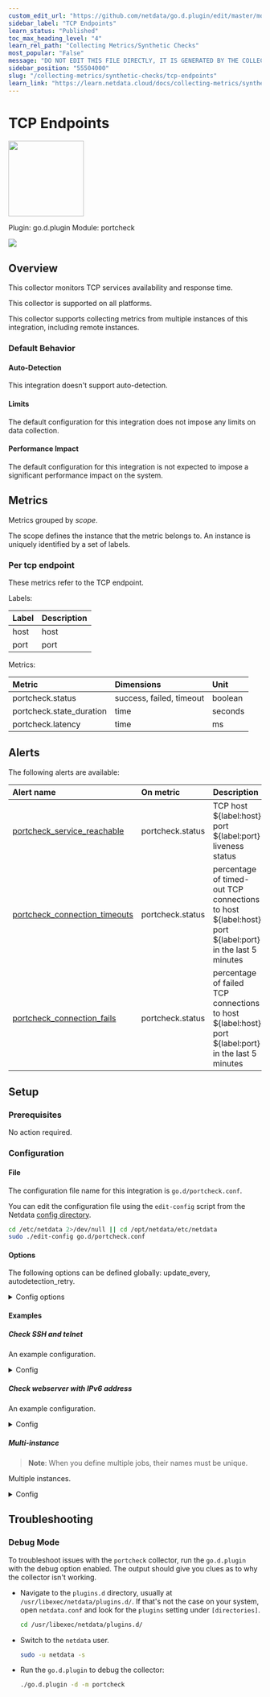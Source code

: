 ```yaml
---
custom_edit_url: "https://github.com/netdata/go.d.plugin/edit/master/modules/portcheck/metadata.yaml"
sidebar_label: "TCP Endpoints"
learn_status: "Published"
toc_max_heading_level: "4"
learn_rel_path: "Collecting Metrics/Synthetic Checks"
most_popular: "False"
message: "DO NOT EDIT THIS FILE DIRECTLY, IT IS GENERATED BY THE COLLECTOR'S metadata.yaml FILE"
sidebar_position: "55504000"
slug: "/collecting-metrics/synthetic-checks/tcp-endpoints"
learn_link: "https://learn.netdata.cloud/docs/collecting-metrics/synthetic-checks/tcp-endpoints"
---
```



# TCP Endpoints


<img src="https://netdata.cloud/img/globe.svg" width="150"/>


Plugin: go.d.plugin
Module: portcheck

<img src="https://img.shields.io/badge/maintained%20by-Netdata-%2300ab44" />

## Overview

This collector monitors TCP services availability and response time.




This collector is supported on all platforms.

This collector supports collecting metrics from multiple instances of this integration, including remote instances.


### Default Behavior

#### Auto-Detection

This integration doesn't support auto-detection.

#### Limits

The default configuration for this integration does not impose any limits on data collection.

#### Performance Impact

The default configuration for this integration is not expected to impose a significant performance impact on the system.


## Metrics

Metrics grouped by *scope*.

The scope defines the instance that the metric belongs to. An instance is uniquely identified by a set of labels.



### Per tcp endpoint

These metrics refer to the TCP endpoint.

Labels:

| Label      | Description     |
|:-----------|:----------------|
| host | host |
| port | port |

Metrics:

| Metric | Dimensions | Unit |
|:------|:----------|:----|
| portcheck.status | success, failed, timeout | boolean |
| portcheck.state_duration | time | seconds |
| portcheck.latency | time | ms |



## Alerts


The following alerts are available:

| Alert name  | On metric | Description |
|:------------|:----------|:------------|
| [ portcheck_service_reachable ](https://github.com/netdata/netdata/blob/master/health/health.d/portcheck.conf) | portcheck.status | TCP host ${label:host} port ${label:port} liveness status |
| [ portcheck_connection_timeouts ](https://github.com/netdata/netdata/blob/master/health/health.d/portcheck.conf) | portcheck.status | percentage of timed-out TCP connections to host ${label:host} port ${label:port} in the last 5 minutes |
| [ portcheck_connection_fails ](https://github.com/netdata/netdata/blob/master/health/health.d/portcheck.conf) | portcheck.status | percentage of failed TCP connections to host ${label:host} port ${label:port} in the last 5 minutes |


## Setup

### Prerequisites

No action required.

### Configuration

#### File

The configuration file name for this integration is `go.d/portcheck.conf`.


You can edit the configuration file using the `edit-config` script from the
Netdata [config directory](https://github.com/netdata/netdata/blob/master/docs/configure/nodes.md#the-netdata-config-directory).

```bash
cd /etc/netdata 2>/dev/null || cd /opt/netdata/etc/netdata
sudo ./edit-config go.d/portcheck.conf
```
#### Options

The following options can be defined globally: update_every, autodetection_retry.


<details><summary>Config options</summary>

| Name | Description | Default | Required |
|:----|:-----------|:-------|:--------:|
| update_every | Data collection frequency. | 5 | False |
| autodetection_retry | Recheck interval in seconds. Zero means no recheck will be scheduled. | 0 | False |
| host | Remote host address in IPv4, IPv6 format, or DNS name. |  | True |
| ports | Remote host ports. Must be specified in numeric format. |  | True |
| timeout | HTTP request timeout. | 2 | False |

</details>

#### Examples

##### Check SSH and telnet

An example configuration.

<details><summary>Config</summary>

```yaml
jobs:
  - name: server1
    host: 127.0.0.1
    ports:
      - 22
      - 23

```
</details>

##### Check webserver with IPv6 address

An example configuration.

<details><summary>Config</summary>

```yaml
jobs:
  - name: server2
    host: "[2001:DB8::1]"
    ports:
      - 80
      - 8080

```
</details>

##### Multi-instance

> **Note**: When you define multiple jobs, their names must be unique.

Multiple instances.


<details><summary>Config</summary>

```yaml
jobs:
  - name: server1
    host: 127.0.0.1
    ports:
      - 22
      - 23

  - name: server2
    host: 203.0.113.10
    ports:
      - 22
      - 23

```
</details>



## Troubleshooting

### Debug Mode

To troubleshoot issues with the `portcheck` collector, run the `go.d.plugin` with the debug option enabled. The output
should give you clues as to why the collector isn't working.

- Navigate to the `plugins.d` directory, usually at `/usr/libexec/netdata/plugins.d/`. If that's not the case on
  your system, open `netdata.conf` and look for the `plugins` setting under `[directories]`.

  ```bash
  cd /usr/libexec/netdata/plugins.d/
  ```

- Switch to the `netdata` user.

  ```bash
  sudo -u netdata -s
  ```

- Run the `go.d.plugin` to debug the collector:

  ```bash
  ./go.d.plugin -d -m portcheck
  ```


